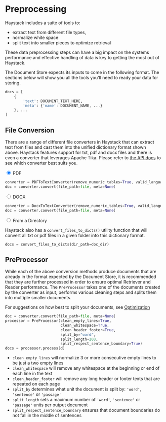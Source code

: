 <!---
title: "Preprocessing"
metaTitle: "Preprocessing"
metaDescription: ""
slug: "/docs/preprocessing"
date: "2020-09-03"
id: "preprocessingmd"
--->

# Preprocessing

Haystack includes a suite of tools to:

- extract text from different file types,
- normalize white space
- split text into smaller pieces to optimize retrieval

These data preprocessing steps can have a big impact on the systems performance
and effective handling of data is key to getting the most out of Haystack.

The Document Store expects its inputs to come in the following format.
The sections below will show you all the tools you'll need to ready your data for storing.

```python
docs = [
    {
        'text': DOCUMENT_TEXT_HERE,
        'meta': {'name': DOCUMENT_NAME, ...}
    }, ...
]
```

## File Conversion

There are a range of different file converters in Haystack that
can extract text from files and cast them into the unified dictionary format shown above.
Haystack features support for txt, pdf and docx files and there is even a converter that leverages Apache Tika.
Please refer to [the API docs](/docs/latest/file_convertersmd) to see which converter best suits you.

<div class="tabs tabsconverters">

<div class="tab">
<input type="radio" id="tab-1" name="tab-group-1" checked />
<label class="labelouter" for="tab-1">PDF</label>
<div class="tabcontent">

```python
converter = PDFToTextConverter(remove_numeric_tables=True, valid_languages=["de","en"])
doc = converter.convert(file_path=file, meta=None)
```

</div>
</div>

<div class="tab">
<input type="radio" id="tab-2" name="tab-group-1" />
<label class="labelouter" for="tab-2">DOCX</label>
<div class="tabcontent">

```python
converter = DocxToTextConverter(remove_numeric_tables=True, valid_languages=["de","en"])
doc = converter.convert(file_path=file, meta=None)
```

</div>
</div>

<div class="tab">
<input type="radio" id="tab-3" name="tab-group-1" />
<label class="labelouter" for="tab-3">From a Directory</label>
<div class="tabcontent">

Haystack also has a `convert_files_to_dicts()` utility function that will convert
all txt or pdf files in a given folder into this dictionary format.

```python
docs = convert_files_to_dicts(dir_path=doc_dir)
```

</div>
</div>

</div>

## PreProcessor

While each of the above conversion methods produce documents that are already in the format expected by the Document Store,
it is recommended that they are further processed in order to ensure optimal Retriever and Reader performance.
The `PreProcessor` takes one of the documents created by the converter as input,
performs various cleaning steps and splits them into multiple smaller documents.

For suggestions on how best to split your documents, see [Optimization](/docs/latest/optimizationmd)

```python
doc = converter.convert(file_path=file, meta=None)
processor = PreProcessor(clean_empty_lines=True,
                         clean_whitespace=True,
                         clean_header_footer=True,
                         split_by="word",
                         split_length=200,
                         split_respect_sentence_boundary=True)
docs = processor.process(d)
```

- `clean_empty_lines` will normalize 3 or more consecutive empty lines to be just a two empty lines
- `clean_whitespace` will remove any whitespace at the beginning or end of each line in the text
- `clean_header_footer` will remove any long header or footer texts that are repeated on each page
- `split_by` determines what unit the document is split by: `'word'`, `'sentence'` or `'passage'`
- `split_length` sets a maximum number of `'word'`, `'sentence'` or `'passage'` units per output document
- `split_respect_sentence_boundary` ensures that document boundaries do not fall in the middle of sentences
